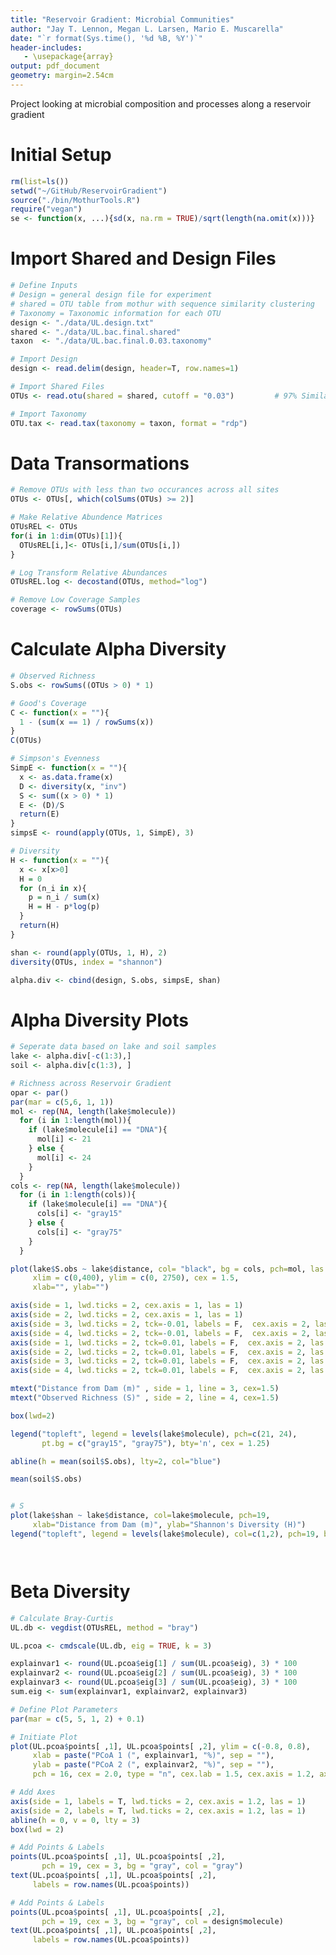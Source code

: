 ```yaml
---
title: "Reservoir Gradient: Microbial Communities"
author: "Jay T. Lennon, Megan L. Larsen, Mario E. Muscarella"
date: "`r format(Sys.time(), '%d %B, %Y')`"
header-includes:
   - \usepackage{array}
output: pdf_document
geometry: margin=2.54cm
---
```


Project looking at microbial composition and processes along a reservoir gradient

# Initial Setup
```r
rm(list=ls())
setwd("~/GitHub/ReservoirGradient")
source("./bin/MothurTools.R")
require("vegan")
se <- function(x, ...){sd(x, na.rm = TRUE)/sqrt(length(na.omit(x)))}
```

# Import Shared and Design Files
```r
# Define Inputs
# Design = general design file for experiment
# shared = OTU table from mothur with sequence similarity clustering
# Taxonomy = Taxonomic information for each OTU
design <- "./data/UL.design.txt"
shared <- "./data/UL.bac.final.shared"
taxon  <- "./data/UL.bac.final.0.03.taxonomy"

# Import Design
design <- read.delim(design, header=T, row.names=1)

# Import Shared Files
OTUs <- read.otu(shared = shared, cutoff = "0.03")         # 97% Similarity

# Import Taxonomy
OTU.tax <- read.tax(taxonomy = taxon, format = "rdp")
```

# Data Transormations
```r
# Remove OTUs with less than two occurances across all sites
OTUs <- OTUs[, which(colSums(OTUs) >= 2)]

# Make Relative Abundence Matrices
OTUsREL <- OTUs
for(i in 1:dim(OTUs)[1]){
  OTUsREL[i,]<- OTUs[i,]/sum(OTUs[i,])
}

# Log Transform Relative Abundances
OTUsREL.log <- decostand(OTUs, method="log")

# Remove Low Coverage Samples
coverage <- rowSums(OTUs)

```



# Calculate Alpha Diversity
```r
# Observed Richness
S.obs <- rowSums((OTUs > 0) * 1)

# Good's Coverage
C <- function(x = ""){
  1 - (sum(x == 1) / rowSums(x))
}
C(OTUs)

# Simpson's Evenness
SimpE <- function(x = ""){
  x <- as.data.frame(x)
  D <- diversity(x, "inv")
  S <- sum((x > 0) * 1) 
  E <- (D)/S 
  return(E)
}
simpsE <- round(apply(OTUs, 1, SimpE), 3)

# Diversity
H <- function(x = ""){
  x <- x[x>0]
  H = 0
  for (n_i in x){
    p = n_i / sum(x)
    H = H - p*log(p) 
  }
  return(H)
}

shan <- round(apply(OTUs, 1, H), 2)
diversity(OTUs, index = "shannon")

alpha.div <- cbind(design, S.obs, simpsE, shan)


```


# Alpha Diversity Plots
```r
# Seperate data based on lake and soil samples
lake <- alpha.div[-c(1:3),]
soil <- alpha.div[c(1:3), ]

# Richness across Reservoir Gradient
opar <- par()
par(mar = c(5,6, 1, 1))
mol <- rep(NA, length(lake$molecule))
  for (i in 1:length(mol)){
    if (lake$molecule[i] == "DNA"){
      mol[i] <- 21
    } else {
      mol[i] <- 24
    }
  }
cols <- rep(NA, length(lake$molecule))
  for (i in 1:length(cols)){
    if (lake$molecule[i] == "DNA"){
      cols[i] <- "gray15"
    } else {
      cols[i] <- "gray75"
    }
  }

plot(lake$S.obs ~ lake$distance, col= "black", bg = cols, pch=mol, las = 1,
     xlim = c(0,400), ylim = c(0, 2750), cex = 1.5, 
     xlab="", ylab="")

axis(side = 1, lwd.ticks = 2, cex.axis = 1, las = 1)
axis(side = 2, lwd.ticks = 2, cex.axis = 1, las = 1)
axis(side = 3, lwd.ticks = 2, tck=-0.01, labels = F,  cex.axis = 2, las = 1)                              
axis(side = 4, lwd.ticks = 2, tck=-0.01, labels = F,  cex.axis = 2, las = 1)
axis(side = 1, lwd.ticks = 2, tck=0.01, labels = F,  cex.axis = 2, las = 1)                              
axis(side = 2, lwd.ticks = 2, tck=0.01, labels = F,  cex.axis = 2, las = 1)
axis(side = 3, lwd.ticks = 2, tck=0.01, labels = F,  cex.axis = 2, las = 1)                              
axis(side = 4, lwd.ticks = 2, tck=0.01, labels = F,  cex.axis = 2, las = 1)

mtext("Distance from Dam (m)" , side = 1, line = 3, cex=1.5)
mtext("Observed Richness (S)" , side = 2, line = 4, cex=1.5)

box(lwd=2)

legend("topleft", legend = levels(lake$molecule), pch=c(21, 24), 
       pt.bg = c("gray15", "gray75"), bty='n', cex = 1.25)

abline(h = mean(soil$S.obs), lty=2, col="blue")

mean(soil$S.obs)


# S
plot(lake$shan ~ lake$distance, col=lake$molecule, pch=19,
     xlab="Distance from Dam (m)", ylab="Shannon's Diversity (H)")
legend("topleft", legend = levels(lake$molecule), col=c(1,2), pch=19, bty='n')




```


# Beta Diversity
```r
# Calculate Bray-Curtis 
UL.db <- vegdist(OTUsREL, method = "bray")

UL.pcoa <- cmdscale(UL.db, eig = TRUE, k = 3) 

explainvar1 <- round(UL.pcoa$eig[1] / sum(UL.pcoa$eig), 3) * 100
explainvar2 <- round(UL.pcoa$eig[2] / sum(UL.pcoa$eig), 3) * 100
explainvar3 <- round(UL.pcoa$eig[3] / sum(UL.pcoa$eig), 3) * 100
sum.eig <- sum(explainvar1, explainvar2, explainvar3)

# Define Plot Parameters
par(mar = c(5, 5, 1, 2) + 0.1)

# Initiate Plot
plot(UL.pcoa$points[ ,1], UL.pcoa$points[ ,2], ylim = c(-0.8, 0.8),
     xlab = paste("PCoA 1 (", explainvar1, "%)", sep = ""),
     ylab = paste("PCoA 2 (", explainvar2, "%)", sep = ""),
     pch = 16, cex = 2.0, type = "n", cex.lab = 1.5, cex.axis = 1.2, axes = FALSE)

# Add Axes
axis(side = 1, labels = T, lwd.ticks = 2, cex.axis = 1.2, las = 1)
axis(side = 2, labels = T, lwd.ticks = 2, cex.axis = 1.2, las = 1)
abline(h = 0, v = 0, lty = 3)
box(lwd = 2)

# Add Points & Labels
points(UL.pcoa$points[ ,1], UL.pcoa$points[ ,2],
       pch = 19, cex = 3, bg = "gray", col = "gray")
text(UL.pcoa$points[ ,1], UL.pcoa$points[ ,2], 
     labels = row.names(UL.pcoa$points))

# Add Points & Labels
points(UL.pcoa$points[ ,1], UL.pcoa$points[ ,2],
       pch = 19, cex = 3, bg = "gray", col = design$molecule)
text(UL.pcoa$points[ ,1], UL.pcoa$points[ ,2], 
     labels = row.names(UL.pcoa$points))

```














